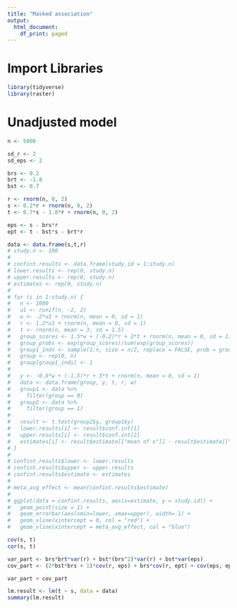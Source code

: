 ```yaml
---
title: "Masked association"
output:
  html_document:
    df_print: paged
---
```


# Import Libraries

```r
library(tidyverse)
library(raster)
```

# Unadjusted model

```r
n <- 5000

sd_r <- 2
sd_eps <- 2

brs <- 0.2
brt <- -1.8
bst <- 0.7

r <- rnorm(n, 0, 2)
s <- 0.2*r + rnorm(n, 0, 2)
t <- 0.7*s - 1.8*r + rnorm(n, 0, 2)

eps <- s - brs*r
ept <- t - bst*s - brt*r

data <- data.frame(s,t,r)
# study.n <- 100
# 
# confint.results <- data.frame(study.id = 1:study.n)
# lower.results <- rep(0, study.n)
# upper.results <- rep(0, study.n)
# estimates <- rep(0, study.n)
# 
# for (i in 1:study.n) {
#   n <- 1000
#   u1 <- runif(n, -2, 2)
#   w <- -2*u1 + rnorm(n, mean = 0, sd = 1)
#   r <- 1.2*u1 + rnorm(n, mean = 0, sd = 1)
#   t <- rnorm(n, mean = 3, sd = 1.5)
#   group_scores <- 1.5*w + (-0.2)*r + 2*t + rnorm(n, mean = 0, sd = 1)
#   group_probs <- exp(group_scores)/sum(exp(group_scores))
#   group1_inds <- sample(1:n, size = n/2, replace = FALSE, prob = group_probs)
#   group <- rep(0, n)
#   group[group1_inds] <- 1
#   
#   y <- -0.6*w + (-1.5)*r + 3*t + rnorm(n, mean = 0, sd = 1)
#   data <- data.frame(group, y, t, r, w)
#   group1 <- data %>%
#     filter(group == 0)
#   group2 <- data %>%
#     filter(group == 1)
#   
#   result <- t.test(group2$y, group1$y)
#   lower.results[i] <- result$conf.int[1]
#   upper.results[i] <- result$conf.int[2]
#   estimates[i] <- result$estimate[["mean of x"]] - result$estimate[["mean of y"]]
# }
# 
# confint.results$lower <- lower.results
# confint.results$upper <- upper.results
# confint.results$estimate <- estimates
# 
# meta_avg_effect <- mean(confint.results$estimate)
# 
# ggplot(data = confint.results, aes(x=estimate, y = study.id)) +
#   geom_point(size = 1) +
#   geom_errorbar(aes(xmin=lower, xmax=upper), width=.1) +
#   geom_vline(xintercept = 0, col = "red") +
#   geom_vline(xintercept = meta_avg_effect, col = "blue")
```


```r
cov(s, t)
cor(s, t)

var_part <- brs*brt*var(r) + bst*(brs^2)*var(r) + bst*var(eps)
cov_part <- (2*bst*brs + 1)*cov(r, eps) + brs*cov(r, ept) + cov(eps, ept)

var_part + cov_part

lm.result <- lm(t ~ s, data = data)
summary(lm.result)
```

